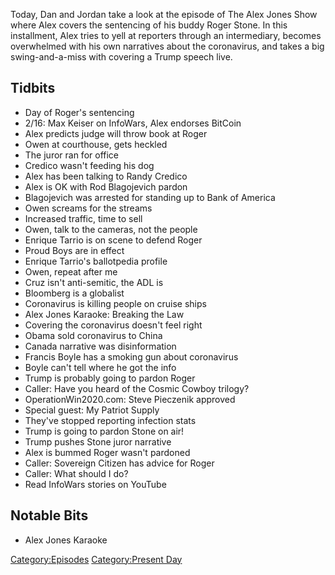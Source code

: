 {{DEFAULTSORT:
    #_EPISODE_0402:February 20, 2020
}}{{Episode
    | title           = February 20, 2020
    | caption         = [https://knowledgefight.libsyn.com/knowledge-fight-february-20-2020 Listen to this episode on Libsyn]
    | episodeNumber   = 402
    | length          = 02:05:02
    | airDate         = February 24, 2020
    | coverageDate    = February 20, 2020
    | episodeType     = [[:Category:Present Day|Present Day]]
    | appearance      = [[Roger Stone]], [[Max Keiser]], [[Randy Credico]], [[Rod Blagojevich]], [[Enrique Tarrio]], [[Ted Cruz]], [[Mike Bloomberg]], [[Francis Boyle]], [[Steve Pieczenik]]
    | previousEpisode = [[401: Formulaic Objections Part 3]]
    | nextEpisode     = [[403: February 24, 2020]]
}}

{{Stub}}

Today, Dan and Jordan take a look at the episode of The Alex Jones Show where Alex covers the sentencing of his buddy Roger Stone. In this installment, Alex tries to yell at reporters through an intermediary, becomes overwhelmed with his own narratives about the coronavirus, and takes a big swing-and-a-miss with covering a Trump speech live.

==Tidbits==

*Day of Roger's sentencing
*2/16: Max Keiser on InfoWars, Alex endorses BitCoin
*Alex predicts judge will throw book at Roger
*Owen at courthouse, gets heckled
*The juror ran for office
*Credico wasn't feeding his dog
*Alex has been talking to Randy Credico
*Alex is OK with Rod Blagojevich pardon
*Blagojevich was arrested for standing up to Bank of America
*Owen screams for the streams
*Increased traffic, time to sell
*Owen, talk to the cameras, not the people
*Enrique Tarrio is on scene to defend Roger
*Proud Boys are in effect
*Enrique Tarrio's ballotpedia profile
*Owen, repeat after me
*Cruz isn't anti-semitic, the ADL is
*Bloomberg is a globalist
*Coronavirus is killing people on cruise ships
*Alex Jones Karaoke: Breaking the Law
*Covering the coronavirus doesn't feel right
*Obama sold coronavirus to China
*Canada narrative was disinformation
*Francis Boyle has a smoking gun about coronavirus
*Boyle can't tell where he got the info
*Trump is probably going to pardon Roger
*Caller: Have you heard of the Cosmic Cowboy trilogy?
*OperationWin2020.com: Steve Pieczenik approved
*Special guest: My Patriot Supply
*They've stopped reporting infection stats
*Trump is going to pardon Stone on air!
*Trump pushes Stone juror narrative
*Alex is bummed Roger wasn't pardoned
*Caller: Sovereign Citizen has advice for Roger
*Caller: What should I do?
*Read InfoWars stories on YouTube

==Notable Bits==

*Alex Jones Karaoke

[[Category:Episodes]]
[[Category:Present Day]]
